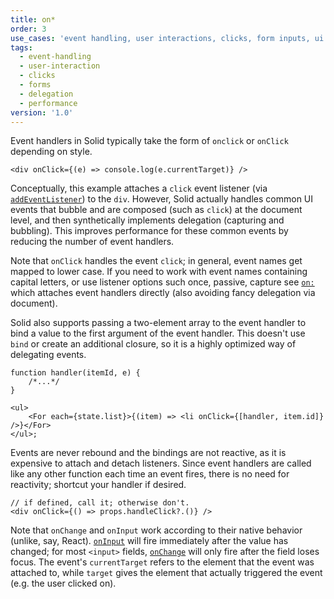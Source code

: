 ```yaml
---
title: on*
order: 3
use_cases: 'event handling, user interactions, clicks, form inputs, ui responses, always'
tags:
  - event-handling
  - user-interaction
  - clicks
  - forms
  - delegation
  - performance
version: '1.0'
---
```


Event handlers in Solid typically take the form of `onclick` or `onClick` depending on style.

```tsx
<div onClick={(e) => console.log(e.currentTarget)} />
```

Conceptually, this example attaches a `click` event listener (via [`addEventListener`](https://developer.mozilla.org/en-US/docs/Web/API/EventTarget/addEventListener)) to the `div`. However, Solid actually handles common UI events that bubble and are composed (such as `click`) at the document level, and then synthetically implements delegation (capturing and bubbling). This improves performance for these common events by reducing the number of event handlers.

Note that `onClick` handles the event `click`; in general, event names get mapped to lower case. If you need to work with event names containing capital letters, or use listener options such once, passive, capture see [`on:`](/reference/jsx-attributes/on) which attaches event handlers directly (also avoiding fancy delegation via document).

Solid also supports passing a two-element array to the event handler to bind a value to the first argument of the event handler. This doesn't use `bind` or create an additional closure, so it is a highly optimized way of delegating events.

```tsx
function handler(itemId, e) {
	/*...*/
}

<ul>
	<For each={state.list}>{(item) => <li onClick={[handler, item.id]} />}</For>
</ul>;
```

Events are never rebound and the bindings are not reactive, as it is expensive to attach and detach listeners. Since event handlers are called like any other function each time an event fires, there is no need for reactivity; shortcut your handler if desired.

```tsx
// if defined, call it; otherwise don't.
<div onClick={() => props.handleClick?.()} />
```

Note that `onChange` and `onInput` work according to their native behavior (unlike, say, React). [`onInput`](https://developer.mozilla.org/en-US/docs/Web/API/Element/input_event) will fire immediately after the value has changed; for most `<input>` fields, [`onChange`](https://developer.mozilla.org/en-US/docs/Web/API/HTMLElement/change_event) will only fire after the field loses focus. The event's `currentTarget` refers to the element that the event was attached to, while `target` gives the element that actually triggered the event (e.g. the user clicked on).
